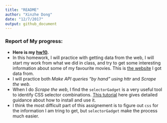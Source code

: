 ```yaml
---
title: "README"
author: "Xinzhe Dong"
date: "12/7/2017"
output: github_document
---
```


### Report of My progress:

* **Here is my [hw10](https://github.com/hannahdxz/STAT545-hw-Dong-Xinzhe/blob/master/hw10/hw10.md).**
* In this homework, I will practice with getting data from the web, I will start my work from what we did in class, and try to get some interesting information about some of my favourite movies. This is [the website](http://www.imdb.com/) I got data from.
* I will practice both *Make API queries “by hand” using httr* and *Scrape the web*.
* When I do *Scrape the web*, I find the `selectorGadget` is a very useful tool to identify CSS selector combinations. [This tutorial](https://github.com/ropensci/user2016-tutorial/blob/master/03-scraping-data-without-an-api.pdf) here gives detailed guidance about how to install and use it.
* I think the most difficult part of this assignement is to figure out `css` for the information I am tring to get, but `selectorGadget` make the process much easier.

